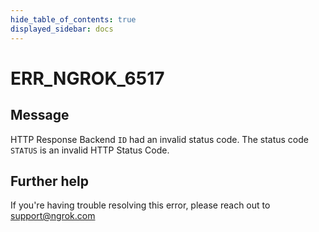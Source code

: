 ```yaml
---
hide_table_of_contents: true
displayed_sidebar: docs
---
```



# ERR_NGROK_6517

## Message

HTTP Response Backend `ID` had an invalid status code.
The status code `STATUS` is an invalid HTTP Status Code.

<ErrorDetails error="err_ngrok_6517" />

## Further help

If you're having trouble resolving this error, please reach out to [support@ngrok.com](mailto:support@ngrok.com?subject=Help%20with%20ERR_NGROK_6517)
